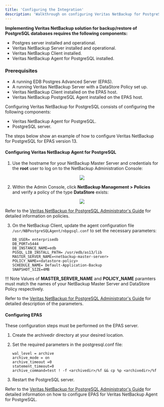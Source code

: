 ```yaml
---
title: 'Configuring the Integration'
description: 'Walkthrough on configuring Veritas NetBackup for PostgreSQL'
---
```


**Implementing Veritas NetBackup solution for backup/restore of PostgreSQL databases requires the following components:**

- Postgres server installed and operational.
- Veritas NetBackup Server installed and operational.
- Veritas NetBackup Client installed.
- Veritas NetBackup Agent for PostgreSQL installed.

### Prerequisites

- A running EDB Postgres Advanced Server (EPAS).
- A running Veritas NetBackup Server with a DataStore Policy set up.
- Veritas NetBackup Client installed on the EPAS host.
- Veritas NetBackup PostgreSQL Agent installed on the EPAS host.


Configuring Veritas NetBackup for PostgreSQL consists of configuring the following components:
- Veritas NetBackup Agent for PostgreSQL.
- PostgreSQL server.

The steps below show an example of how to configure Veritas NetBackup for PostgreSQL for EPAS version 13.

#### Configuring Veritas NetBackup Agent for PostgreSQL

1. Use the hostname for your NetBackup Master Server and credentials for the **root** user to log on to the NetBackup Administration Console:

<p align="center">
    <img  src="Images/NetBackupAdminConsole.png">
</p>

2. Within the Admin Console, click **NetBackup Management > Policies** and verify a policy of the type **DataStore** exists:

<p align="center">
    <img  src="Images/NetBackupDataPolicy.png">
</p>

Refer to the [Veritas NetBackup for PostgreSQL Administrator's Guide](https://www.veritas.com/content/support/en_US/doc/18716246-126559472-0/v42176014-126559472) for detailed information on policies.

3.  On the NetBackup Client, update the agent configuration file `/usr/NBPostgreSQLAgent/nbpgsql.conf` to set the necessary parameters:
    ```
    DB_USER= enterprisedb
    DB_PORT=5444
    DB_INSTANCE_NAME=edb
    PGSQL_LIB_INSTALL_PATH= /usr/edb/as13/lib
    MASTER_SERVER_NAME=<netbackup-master-server>
    POLICY_NAME=<datastore-policy>
    SCHEDULE_NAME= Default-Application-Backup
    SNAPSHOT_SIZE=4MB
    ```


!!! Note
    Values of **MASTER_SERVER_NAME** and **POLICY_NAME** paramters must match the names of your NetBackup Master Server and DataStore Policy respectively.

Refer to the [Veritas NetBackup for PostgreSQL Administrator's Guide](https://www.veritas.com/content/support/en_US/doc/129277259-150015228-0/v129276458-150015228) for detailed description of the parameters.



#### Configuring EPAS

These configuration steps must be performed on the EPAS server.

1.	Create the archivedir directory at your desired location.

2.	Set the required parameters in the postgresql.conf file:
    ```
    wal_level = archive
    archive_mode = on
    archive_timeout =0
    statement_timeout=0
    archive_command=test ! -f <archivedir>/%f && cp %p <archivedir>/%f
    ```

3.	Restart the PostgreSQL server.

Refer to the [Veritas NetBackup for PostgreSQL Administrator's Guide](https://www.veritas.com/content/support/en_US/doc/129277259-150015228-0/v129903049-150015228) for detailed information on how to configure EPAS for Veritas NetBackup Agent for PostgreSQL.

